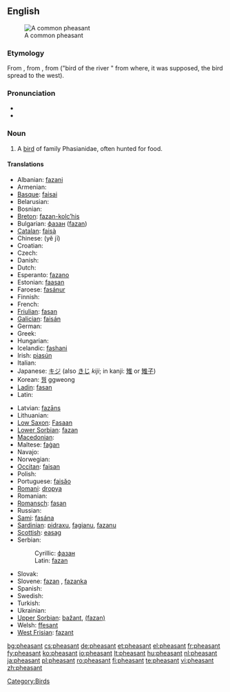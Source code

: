 {{wikipedia}}
==English==
[[Image:Common Pheasant (Hybride).jpg|thumb|A common pheasant]]

===Etymology===
From {{etyl|fro|en}} {{term|fesan|lang=fro}}, from {{etyl|la|en}} {{term|phasianus|lang=la}}, from {{etyl|grc|en}} {{term|φασιανός|lang=grc|sc=Grek|tr=phasianós (órnis)}} ("bird of the river {{term|Φᾶσις|lang=grc|sc=Grek|tr=Phȃsis}}" from where, it was supposed, the bird spread to the west).

===Pronunciation===
* {{IPA|/'fɛzənt/}}
* {{audio|en-us-pheasant.ogg|Audio (US)}}

===Noun===
{{en-noun}}

# A [[bird]] of family Phasianidae, often hunted for food.

====Translations====
{{trans-top|bird of family Phasianidae, often hunted for food}}
* Albanian: [[fazani]]
* Armenian: {{t-|hy|փասիան|tr=p'asian|sc=Hayeren|xs=Armenian}}
* [[Basque]]: [[faisai]]
* Belarusian: {{t-|be|фазан|xs=Belarusian}}
* Bosnian: {{t-|bs|fazan|m}}
* [[Breton]]: [[fazan-kolc’his]]
* Bulgarian: [[фазан]] ([[fazan]])
* [[Catalan]]: [[faisà]]
* Chinese: {{zh-ts|野雞|野鸡}} (yě jī)
* Croatian: {{t-|hr|fazan|m}}
* Czech: {{t+|cs|bažant|m}}
* Danish: {{t-|da|fasan}}
* Dutch: {{t+|nl|fazant|m}}
* Esperanto: [[fazano]]
* Estonian: [[faasan]]
* Faroese: [[fasánur]]
* Finnish: {{t+|fi|fasaani}}
* French: {{t+|fr|faisan|m}}
* [[Friulian]]: [[fasan]]
* [[Galician]]: [[faisán]]
* German: {{t+|de|Fasan|m}}
* Greek: {{t+|el|φασιανόs||tr=phasianós|sc=Grek}}
* Hungarian: {{t+|hu|fácán}}
* Icelandic: [[fashani]]
* Irish: [[piasún]]
* Italian: {{t+|it|fagiano|m}}
* Japanese: [[キジ]] (also [[きじ]] ''kiji''; in kanji: [[雉]] or [[雉子]])
* Korean: [[꿩]] ggweong
* [[Ladin]]: [[fasan]]
* Latin: {{t+|la|phasianus|m}}
{{trans-mid}}
* Latvian: [[fazāns]]
* Lithuanian: {{t+|lt|fazanas|xs=Lithuanian}}
* [[Low Saxon]]: [[Fasaan]] {{m}}
* [[Lower Sorbian]]: [[fazan]]
* [[Macedonian]]: {{t-|mk|фазан|m|tr=fázan|xs=Macedonian}}
* Maltese: [[faġan]]
* Navajo: {{tø|nv|zéédzísgaii}}
* Norwegian: {{t-|no|fasan}}
* [[Occitan]]: [[faisan]]
* Polish: {{t+|pl|bażant}}
* Portuguese: [[faisăo]]
* [[Romani]]: [[dropya]] {{f}}
* Romanian: {{t+|ro|fazan}}
* [[Romansch]]: [[fasan]]
* Russian: {{t+|ru|фазан|m|tr=fazán|sc=Cyrl}}
* [[Sami]]: [[fasána]]
* [[Sardinian]]: [[pidraxu]], [[fagianu]], [[fazanu]]
* [[Scottish]]: [[easag]]
* Serbian:
*: Cyrillic: [[фазан#Serbian|фазан]] {{m}}
*: Latin: [[fazan#Serbian|fazan]] {{m}}
* Slovak: {{t-|sk|bažant}}
* Slovene: [[fazan]] {{m}}, [[fazanka]] {{f}}
* Spanish: {{t-|es|faisán|m}}
* Swedish: {{t+|sv|fasan}}
* Turkish: {{t+|tr|sülün}}
* Ukrainian: {{t-|uk|фазан|xs=Ukrainian}}
* [[Upper Sorbian]]: [[bažant]], [[(fazan)]]
* Welsh: [[ffesant]]
* [[West Frisian]]: [[fazant]]
{{trans-bottom}}

[[Category:Birds]]

[[bg:pheasant]]
[[cs:pheasant]]
[[de:pheasant]]
[[et:pheasant]]
[[el:pheasant]]
[[fr:pheasant]]
[[fy:pheasant]]
[[ko:pheasant]]
[[io:pheasant]]
[[lt:pheasant]]
[[hu:pheasant]]
[[nl:pheasant]]
[[ja:pheasant]]
[[pl:pheasant]]
[[ro:pheasant]]
[[fi:pheasant]]
[[te:pheasant]]
[[vi:pheasant]]
[[zh:pheasant]]